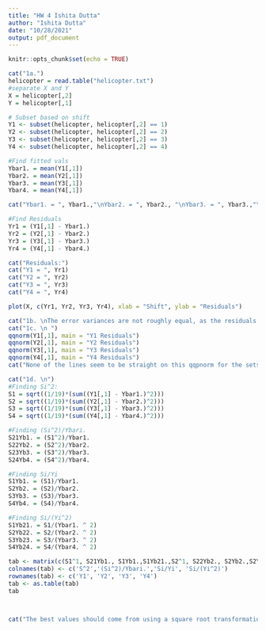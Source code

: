 ```yaml
---
title: "HW 4 Ishita Dutta"
author: "Ishita Dutta"
date: "10/28/2021"
output: pdf_document
---
```


```r
knitr::opts_chunk$set(echo = TRUE)
```

```r
cat("1a.")
helicopter = read.table("helicopter.txt")
#separate X and Y
X = helicopter[,2]
Y = helicopter[,1]

# Subset based on shift
Y1 <- subset(helicopter, helicopter[,2] == 1)
Y2 <- subset(helicopter, helicopter[,2] == 2)
Y3 <- subset(helicopter, helicopter[,2] == 3)
Y4 <- subset(helicopter, helicopter[,2] == 4)

#Find fitted vals
Ybar1. = mean(Y1[,1])
Ybar2. = mean(Y2[,1])
Ybar3. = mean(Y3[,1])
Ybar4. = mean(Y4[,1])

cat("Ybar1. = ", Ybar1.,"\nYbar2. = ", Ybar2., "\nYbar3. = ", Ybar3.,"\nYbar4. = ", Ybar4.)

#Find Residuals
Yr1 = (Y1[,1] - Ybar1.)
Yr2 = (Y2[,1] - Ybar2.)
Yr3 = (Y3[,1] - Ybar3.)
Yr4 = (Y4[,1] - Ybar4.)

cat("Residuals:")
cat("Y1 = ", Yr1)
cat("Y2 = ", Yr2)
cat("Y3 = ", Yr3)
cat("Y4 = ", Yr4)

plot(X, c(Yr1, Yr2, Yr3, Yr4), xlab = "Shift", ylab = "Residuals")

cat("1b. \nThe error variances are not roughly equal, as the residuals for shifts 2 and 3 cover a visibly smaller range than the residuals for shifts 1 and 4.")
cat("1c. \n ")
qqnorm(Y1[,1], main = "Y1 Residuals")
qqnorm(Y2[,1], main = "Y2 Residuals")
qqnorm(Y3[,1], main = "Y3 Residuals")
qqnorm(Y4[,1], main = "Y4 Residuals")
cat("None of the lines seem to be straight on this qqpnorm for the sets. This means that we must take some remedial measure to make the data seem normal to get the best analysis.")

cat("1d. \n")
#Finding Si^2:
S1 = sqrt((1/19)*(sum((Y1[,1] - Ybar1.)^2)))
S2 = sqrt((1/19)*(sum((Y2[,1] - Ybar2.)^2)))
S3 = sqrt((1/19)*(sum((Y3[,1] - Ybar3.)^2)))
S4 = sqrt((1/19)*(sum((Y4[,1] - Ybar4.)^2)))

#Finding (Si^2)/Ybari.
S21Yb1. = (S1^2)/Ybar1.
S22Yb2. = (S2^2)/Ybar2.
S23Yb3. = (S3^2)/Ybar3.
S24Yb4. = (S4^2)/Ybar4.

#Finding Si/Yi
S1Yb1. = (S1)/Ybar1.
S2Yb2. = (S2)/Ybar2.
S3Yb3. = (S3)/Ybar3.
S4Yb4. = (S4)/Ybar4.

#Finding Si/(Yi^2)
S1Yb21. = S1/(Ybar1. ^ 2)
S2Yb22. = S2/(Ybar2. ^ 2)
S3Yb23. = S3/(Ybar3. ^ 2)
S4Yb24. = S4/(Ybar4. ^ 2)

tab <- matrix(c(S1^1, S21Yb1., S1Yb1.,S1Yb21.,S2^1, S22Yb2., S2Yb2.,S2Yb22.,S1^3, S23Yb3., S3Yb3.,S3Yb23.,S4^1, S24Yb4., S4Yb4.,S4Yb24.), ncol=4, byrow=TRUE)
colnames(tab) <- c('S^2','(Si^2)/Ybari.','Si/Yi', 'Si/(Yi^2)')
rownames(tab) <- c('Y1', 'Y2', 'Y3', 'Y4')
tab <- as.table(tab)
tab



cat("The best values should come from using a square root transformation for this dataset, as it has the smallest difference in the 4 shifts. \n\n Sorry, but this is all I was able to do for this homework assignment in regards to time... I'll manage my time better for next week's assignment...")
```